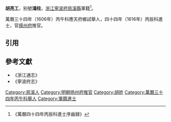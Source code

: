 '''胡亮工'''，别號'''鴻柱'''，[[浙江|浙江]][[寧波府|寧波府]][[慈溪縣|慈溪縣]]軍籍<ref>《萬曆四十四年丙辰科進士序齒録》</ref>。

萬曆三十四年（1606年）丙午科應天府鄉試舉人，四十四年（1616年）丙辰科進士，官[[揚州府|揚州府]]推官。

==引用==
{{reflist}}

==參考文獻==
*《浙江通志》
*《寧波府志》

{{start box}}
{{s-off}}
{{s-before|[[林一柱_(萬曆進士)|林一柱]]}}
{{s-title|明朝揚州府推官|萬曆年間－天啟年間}}
{{s-after|[[許其進|許其進]]}}
{{end box}}
{{萬曆四十四年丙辰科殿試金榜}}
{{DEFAULTSORT:Hu胡}}
[[Category:慈溪人|Category:慈溪人]]
[[Category:明朝扬州府推官|Category:明朝扬州府推官]]
[[Category:胡姓|Category:胡姓]]
[[Category:萬曆三十四年丙午科舉人|Category:萬曆三十四年丙午科舉人]]
[[Category:軍籍進士|Category:軍籍進士]]
